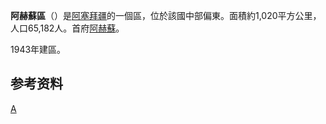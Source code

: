 {{Infobox settlement
| other_name                   = Agsu District
| type = [[阿塞拜疆行政区划|区]]
| image_map              = Agsu District in Azerbaijan 2021.svg
| map_caption = 在阿塞拜疆的位置
|  parts_type   = 定居点<ref name="preslib">{{cite web |url=https://files.preslib.az/projects/azerbaijan/gl2.pdf |title=İnzibati-ərazi vahidləri |author=<!--Not stated--> |date= |website=preslib.az |publisher= |access-date=2021-02-28 |quote= |archive-date=2021-05-12 |archive-url=https://web.archive.org/web/20210512173320/https://files.preslib.az/projects/azerbaijan/gl2.pdf |dead-url=no }}</ref>
| parts   = 80
| established_title       = 建立
| established_date        =  1943-10-8
| subdivision_type       = [[国家|国家]]
| subdivision_name       = {{flag|Azerbaijan}}
| subdivision_type1      = [[阿塞拜疆行政区划|经济区]]
| subdivision_name1      = {{tsl|en|Mountainous Shirvan Economic Region||Mountainous Shirvan}}
| area_total_km2         = 1020
| population_as_of       = {{tsl|en|Census in Azerbaijan||2020}}
| population_footnotes   = <ref name="statgov">{{cite web |url=https://www.stat.gov.az/source/demoqraphy/ap/az/population_2020.zip |title=Population of Azerbaijan |author=<!--Not stated--> |date= |website=stat.gov.az |publisher=[[阿塞拜疆国家统计委员会|State Statistics Committee]] |access-date=2021-02-22 |quote= |archive-date=2020-06-30 |archive-url=https://web.archive.org/web/20200630134755/https://www.stat.gov.az/source/demoqraphy/ap/az/population_2020.zip |dead-url=no }}</ref>
| population_total       = 81000
| population_density_km2 = auto
| timezone               = [[阿塞拜疆标准时间|AZT]]
| utc_offset             = +4
| postal_code = 0600
| seat_type = 首府
| seat = [[阿赫蘇|阿赫蘇]]
| website                = {{url|agsu-ih.gov.az}}
}}
'''阿赫蘇區'''（{{lang-az|Ağsu}}）是[[阿塞拜疆|阿塞拜疆]]的一個區，位於該國中部偏東。面積約1,020平方公里，人口65,182人。首府[[阿赫蘇|阿赫蘇]]。

1943年建區。

==参考资料==
{{refs}}

{{亞塞拜然行政區劃}}
{{Authority control}}

[[Category:阿塞拜疆行政區劃|A]]
{{Azerbaijan-geo-stub}}